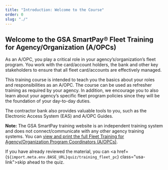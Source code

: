 ```yaml
---
title: "Introduction: Welcome to the Course"
order: 0
slug: "./"
---
```


## Welcome to the GSA SmartPay® Fleet Training for Agency/Organization (A/OPCs)

As an A/OPC, you play a critical role in your agency’s/organization’s fleet program. You work with the card/account holders, the bank and other key stakeholders to ensure that all fleet card/accounts are effectively managed.

This training course is intended to teach you the basics about your roles and responsibilities as an A/OPC. The course can be used as refresher training as required by your agency. In addition, we encourage you to also learn about your agency’s specific fleet program policies since they will be the foundation of your day-to-day duties.

The contractor bank also provides valuable tools to you, such as the Electronic Access System (EAS) and A/OPC Guides.

**Note:** The GSA SmartPay training website is an independent training system and does not connect/communicate with any other agency training systems.
<SummaryBox>
  You can [view and print the full Fleet Training for Agency/Organization Program Coordinators (A/OPCs)](./printable).

  If you have already reviewed the material, you can <a href={`${import.meta.env.BASE_URL}quiz/training_fleet_pc`} class="usa-link">skip ahead to the quiz</a>. 
</SummaryBox>
